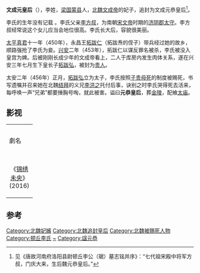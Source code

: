 {{東亞女性歷史人物
|名稱 =文成元恭皇后
|身份 =北魏皇后
|位號=贵人→皇后（追贈）
|出生年=不詳
|逝世年=456年
|諡號=元
|子=[[獻文帝|獻文帝]]
|父親=李方叔
|兄弟=長兄[[李峻|李峻]] <br> 次兄[[李誕|李誕]]
|其他親屬=侄兒：[[李崇|李崇]] <br> 義兄：李洪之
|夫=[[拓跋濬|拓跋濬]]，文成帝
}}
'''文成元皇后'''（{{bd|5世纪||456年||catIdx=L}}），李姓，[[梁国|梁国]][[蒙县_(楚国)|蒙县]]人，[[北魏|北魏]][[拓跋濬|文成帝]]的妃子，追封为文成元恭皇后<ref>见《唐故河南府洛阳县尉顿丘李公（琚）墓志铭并序》：“七代祖宋殿中将军方叔，门庆大来，生后魏元恭皇后。”</ref>。

李氏的生年没有记载<!-- 生年没有记载，有新发现，请提供来源。 -->。李氏父亲[[李方叔|李方叔]]，为南朝[[宋文帝|宋文帝]]时期的[[濟陰郡|济阴郡]][[太守|太守]]。李方叔经常说这个女儿应当会地位很高。李氏长大后，容貌很美丽。

[[太平真君|太平真君]]十一年（450年），永昌王[[拓跋仁|拓跋仁]]（拓跋焘的侄子）带兵经过她的故乡，顺路强抢了李氏为妾。[[兴安_(北魏)|兴安]]二年（453年），拓跋仁以谋反罪名被杀，李氏被没入皇宫为婢。后被刚刚长成少年的文成帝看上，二人于库房内发生肉体关系，遂在兴安三年七月生下皇长子[[拓跋弘|拓跋弘]]，被封为[[贵人|贵人]]。

太安二年（456年）正月，[[拓跋弘|拓跋弘]]立为太子，李氏按照[[子贵母死|子贵母死]]的制度被赐死，书写遗嘱并召来她在北魏[[结拜|结拜]]的义兄[[李洪之|李洪之]]托付后事，诀别之时李氏哭得死去活来，每呼唤一声“兄弟”都要捶胸号啕，就此被害。谥曰'''元恭皇后'''，葬[[金陵_(北魏)|金陵]]，配飨[[太庙|太庙]]。

== 影视 ==
{| class="wikitable" width="70%"
|- style="background:cornflowerblue; color:white" align=center 
|width="10%"|劇名 || width="10%"|演員
|-
|<center>《[[锦绣未央|锦绣未央]]》(2016)||[[李心艾|李心艾]] 
|}

==参考==
{{Reflist|2}}

{{北魏皇后}}
{{DEFAULTSORT:L}}
[[Category:北魏妃嬪|Category:北魏妃嬪]]
[[Category:北魏追封皇后|Category:北魏追封皇后]]
[[Category:北魏被赐死人物|Category:北魏被赐死人物]]
[[Category:顿丘李氏|Category:顿丘李氏]]
[[Category:李姓|~]]
[[Category:諡元恭|Category:諡元恭]]